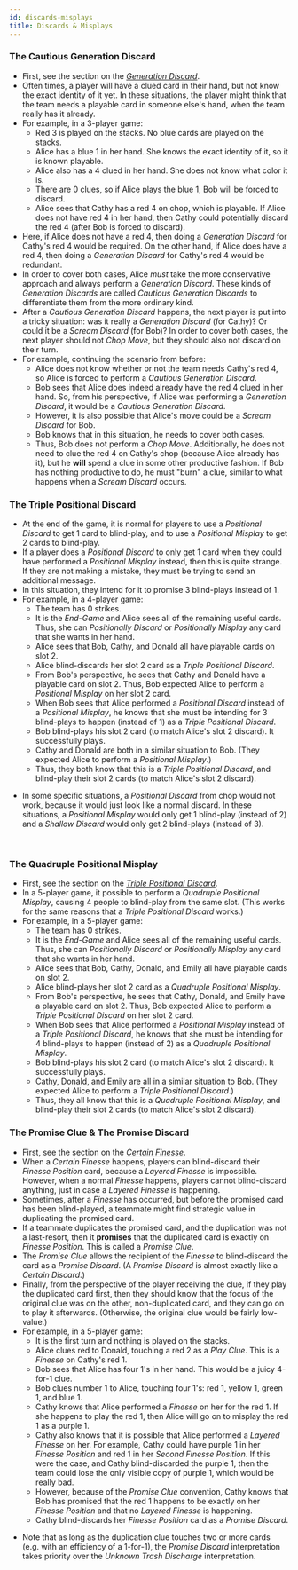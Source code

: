 ```yaml
---
id: discards-misplays
title: Discards & Misplays
---
```



### The Cautious Generation Discard

- First, see the section on the _[Generation Discard](../level-6.mdx#the-generation-discard)_.
- Often times, a player will have a clued card in their hand, but not know the exact identity of it yet. In these situations, the player might think that the team needs a playable card in someone else's hand, when the team really has it already.
- For example, in a 3-player game:
  - Red 3 is played on the stacks. No blue cards are played on the stacks.
  - Alice has a blue 1 in her hand. She knows the exact identity of it, so it is known playable.
  - Alice also has a 4 clued in her hand. She does not know what color it is.
  - There are 0 clues, so if Alice plays the blue 1, Bob will be forced to discard.
  - Alice sees that Cathy has a red 4 on chop, which is playable. If Alice does not have red 4 in her hand, then Cathy could potentially discard the red 4 (after Bob is forced to discard).
- Here, if Alice does not have a red 4, then doing a _Generation Discard_ for Cathy's red 4 would be required. On the other hand, if Alice does have a red 4, then doing a _Generation Discard_ for Cathy's red 4 would be redundant.
- In order to cover both cases, Alice _must_ take the more conservative approach and always perform a _Generation Discord_. These kinds of _Generation Discards_ are called _Cautious Generation Discards_ to differentiate them from the more ordinary kind.
- After a _Cautious Generation Discard_ happens, the next player is put into a tricky situation: was it really a _Generation Discard_ (for Cathy)? Or could it be a _Scream Discard_ (for Bob)? In order to cover both cases, the next player should not _Chop Move_, but they should also not discard on their turn.
- For example, continuing the scenario from before:
  - Alice does not know whether or not the team needs Cathy's red 4, so Alice is forced to perform a _Cautious Generation Discard_.
  - Bob sees that Alice does indeed already have the red 4 clued in her hand. So, from his perspective, if Alice was performing a _Generation Discard_, it would be a _Cautious Generation Discard_.
  - However, it is also possible that Alice's move could be a _Scream Discard_ for Bob.
  - Bob knows that in this situation, he needs to cover both cases.
  - Thus, Bob does not perform a _Chop Move_. Additionally, he does not need to clue the red 4 on Cathy's chop (because Alice already has it), but he **will** spend a clue in some other productive fashion. If Bob has nothing productive to do, he must "burn" a clue, similar to what happens when a _Scream Discard_ occurs.

<CautiousGenerationDiscard />

### The Triple Positional Discard

- At the end of the game, it is normal for players to use a _Positional Discard_ to get 1 card to blind-play, and to use a _Positional Misplay_ to get 2 cards to blind-play.
- If a player does a _Positional Discard_ to only get 1 card when they could have performed a _Positional Misplay_ instead, then this is quite strange. If they are not making a mistake, they must be trying to send an additional message.
- In this situation, they intend for it to promise 3 blind-plays instead of 1.
- For example, in a 4-player game:
  - The team has 0 strikes.
  - It is the _End-Game_ and Alice sees all of the remaining useful cards. Thus, she can _Positionally Discard_ or _Positionally Misplay_ any card that she wants in her hand.
  - Alice sees that Bob, Cathy, and Donald all have playable cards on slot 2.
  - Alice blind-discards her slot 2 card as a _Triple Positional Discard_.
  - From Bob's perspective, he sees that Cathy and Donald have a playable card on slot 2. Thus, Bob expected Alice to perform a _Positional Misplay_ on her slot 2 card.
  - When Bob sees that Alice performed a _Positional Discard_ instead of a _Positional Misplay_, he knows that she must be intending for 3 blind-plays to happen (instead of 1) as a _Triple Positional Discard_.
  - Bob blind-plays his slot 2 card (to match Alice's slot 2 discard). It successfully plays.
  - Cathy and Donald are both in a similar situation to Bob. (They expected Alice to perform a _Positional Misplay_.)
  - Thus, they both know that this is a _Triple Positional Discard_, and blind-play their slot 2 cards (to match Alice's slot 2 discard).

<TriplePositionalDiscard />

- In some specific situations, a _Positional Discard_ from chop would not work, because it would just look like a normal discard. In these situations, a _Positional Misplay_ would only get 1 blind-play (instead of 2) and a _Shallow Discard_ would only get 2 blind-plays (instead of 3).

<br />

### The Quadruple Positional Misplay

- First, see the section on the _[Triple Positional Discard](#the-triple-positional-discard)_.
- In a 5-player game, it possible to perform a _Quadruple Positional Misplay_, causing 4 people to blind-play from the same slot. (This works for the same reasons that a _Triple Positional Discard_ works.)
- For example, in a 5-player game:
  - The team has 0 strikes.
  - It is the _End-Game_ and Alice sees all of the remaining useful cards. Thus, she can _Positionally Discard_ or _Positionally Misplay_ any card that she wants in her hand.
  - Alice sees that Bob, Cathy, Donald, and Emily all have playable cards on slot 2.
  - Alice blind-plays her slot 2 card as a _Quadruple Positional Misplay_.
  - From Bob's perspective, he sees that Cathy, Donald, and Emily have a playable card on slot 2. Thus, Bob expected Alice to perform a _Triple Positional Discard_ on her slot 2 card.
  - When Bob sees that Alice performed a _Positional Misplay_ instead of a _Triple Positional Discard_, he knows that she must be intending for 4 blind-plays to happen (instead of 2) as a _Quadruple Positional Misplay_.
  - Bob blind-plays his slot 2 card (to match Alice's slot 2 discard). It successfully plays.
  - Cathy, Donald, and Emily are all in a similar situation to Bob. (They expected Alice to perform a _Triple Positional Discard_.)
  - Thus, they all know that this is a _Quadruple Positional Misplay_, and blind-play their slot 2 cards (to match Alice's slot 2 discard).

<QuadruplePositionalMisplay />

### The Promise Clue & The Promise Discard

- First, see the section on the _[Certain Finesse](../level-9.mdx#the-certain-finesse--the-certain-discard)_.
- When a _Certain Finesse_ happens, players can blind-discard their _Finesse Position_ card, because a _Layered Finesse_ is impossible. However, when a normal _Finesse_ happens, players cannot blind-discard anything, just in case a _Layered Finesse_ is happening.
- Sometimes, after a _Finesse_ has occurred, but before the promised card has been blind-played, a teammate might find strategic value in duplicating the promised card.
- If a teammate duplicates the promised card, and the duplication was not a last-resort, then it **promises** that the duplicated card is exactly on _Finesse Position_. This is called a _Promise Clue_.
- The _Promise Clue_ allows the recipient of the _Finesse_ to blind-discard the card as a _Promise Discard_. (A _Promise Discard_ is almost exactly like a _Certain Discard_.)
- Finally, from the perspective of the player receiving the clue, if they play the duplicated card first, then they should know that the focus of the original clue was on the other, non-duplicated card, and they can go on to play it afterwards. (Otherwise, the original clue would be fairly low-value.)
- For example, in a 5-player game:
  - It is the first turn and nothing is played on the stacks.
  - Alice clues red to Donald, touching a red 2 as a _Play Clue_. This is a _Finesse_ on Cathy's red 1.
  - Bob sees that Alice has four 1's in her hand. This would be a juicy 4-for-1 clue.
  - Bob clues number 1 to Alice, touching four 1's: red 1, yellow 1, green 1, and blue 1.
  - Cathy knows that Alice performed a _Finesse_ on her for the red 1. If she happens to play the red 1, then Alice will go on to misplay the red 1 as a purple 1.
  - Cathy also knows that it is possible that Alice performed a _Layered Finesse_ on her. For example, Cathy could have purple 1 in her _Finesse Position_ and red 1 in her _Second Finesse Position_. If this were the case, and Cathy blind-discarded the purple 1, then the team could lose the only visible copy of purple 1, which would be really bad.
  - However, because of the _Promise Clue_ convention, Cathy knows that Bob has promised that the red 1 happens to be exactly on her _Finesse Position_ and that no _Layered Finesse_ is happening.
  - Cathy blind-discards her _Finesse Position_ card as a _Promise Discard_.

<PromiseClue />

- Note that as long as the duplication clue touches two or more cards (e.g. with an efficiency of a 1-for-1), the _Promise Discard_ interpretation takes priority over the _Unknown Trash Discharge_ interpretation.
